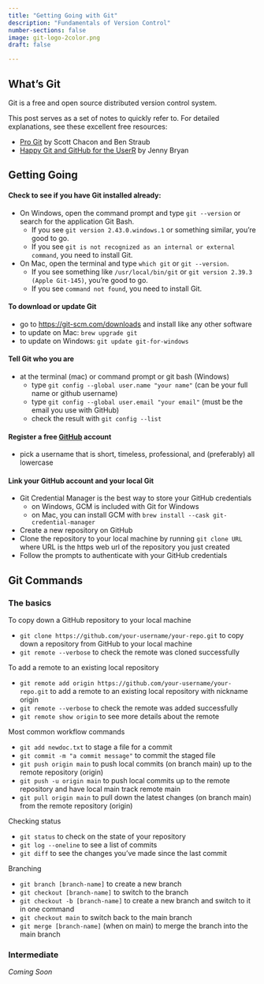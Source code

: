 ```yaml
---
title: "Getting Going with Git"
description: "Fundamentals of Version Control"
number-sections: false
image: git-logo-2color.png
draft: false

---
```


## What's Git

Git is a free and open source distributed version control system.

This post serves as a set of notes to quickly refer to. For detailed explanations, see these excellent free resources:

 - [Pro Git](https://git-scm.com/book/en/v2) by Scott Chacon and Ben Straub
 - [Happy Git and GitHub for the UserR](https://happygitwithr.com/) by Jenny Bryan


## Getting Going

#### Check to see if you have Git installed already:

 - On Windows, open the command prompt and type `git --version` or search for the application Git Bash.  
     - If you see `git version 2.43.0.windows.1` or something similar, you're good to go.  
     - If you see `git is not recognized as an internal or external command`, you need to install Git.
 - On Mac, open the terminal and type `which git` or `git --version`.  
     - If you see something like `/usr/local/bin/git` or `git version 2.39.3 (Apple Git-145)`, you're good to go.  
     - If you see `command not found`, you need to install Git.
 
#### To download or update Git

 - go to [https://git-scm.com/downloads](https://git-scm.com/downloads) and install like any other software
 - to update on Mac: `brew upgrade git`
 - to update on Windows: `git update git-for-windows`
 
#### Tell Git who you are

 - at the terminal (mac) or command prompt or git bash (Windows) 
     - type `git config --global user.name "your name"` (can be your full name or github username)
     - type `git config --global user.email "your email"` (must be the email you use with GitHub)
     - check the result with `git config --list`
 
#### Register a free [GitHub](https://github.com) account

 - pick a username that is short, timeless, professional, and (preferably) all lowercase

#### Link your GitHub account and your local Git

 - Git Credential Manager is the best way to store your GitHub credentials
    - on Windows, GCM is included with Git for Windows
    - on Mac, you can install GCM with `brew install --cask git-credential-manager`
 - Create a new repository on GitHub
 - Clone the repository to your local machine by running `git clone URL` where URL is the https web url of the repository you just created
 - Follow the prompts to authenticate with your GitHub credentials


## Git Commands

### The basics

To copy down a GitHub repository to your local machine

 - `git clone https://github.com/your-username/your-repo.git` to copy down a repository from GitHub to your local machine
 - `git remote --verbose` to check the remote was cloned successfully
 
To add a remote to an existing local repository
 
 - `git remote add origin https://github.com/your-username/your-repo.git` to add a remote to an existing local repository with nickname origin
 - `git remote --verbose` to check the remote was added successfully
 - `git remote show origin` to see more details about the remote
 
Most common workflow commands
 
 - `git add newdoc.txt` to stage a file for a commit
 - `git commit -m "a commit message"` to commit the staged file
 - `git push origin main` to push local commits (on branch main) up to the remote repository (origin)
 - `git push -u origin main` to push local commits up to the remote repository and have local main track remote main
 - `git pull origin main` to pull down the latest changes (on branch main) from the remote repository (origin)

Checking status

 - `git status` to check on the state of your repository
 - `git log --oneline` to see a list of commits
 - `git diff` to see the changes you've made since the last commit

Branching

 - `git branch [branch-name]` to create a new branch
 - `git checkout [branch-name]` to switch to the branch
 - `git checkout -b [branch-name]` to create a new branch and switch to it in one command
 - `git checkout main` to switch back to the main branch
 - `git merge [branch-name]` (when on main) to merge the branch into the main branch


### Intermediate

_Coming Soon_ 









